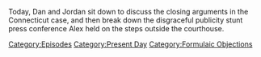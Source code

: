 {{DEFAULTSORT:
    #_EPISODE_0732:Trial Press Conference
}}{{Episode
    | title             = Trial Press Conference
    | caption           = [https://knowledgefight.libsyn.com/732-trial-press-conference Listen to this episode on Libsyn]
    | episodeNumber     = 732
    | length            = 01:06:35
    | airDate           = October 7, 2022
    | coverageStartDate = October 5, 2022
    | coverageEndDate   = October 6, 2022
    | episodeType       = [[:Category:Present Day|Present Day]], [[:Category:Formulaic Objections|Formulaic Objections]]
    | previousEpisode   = [[731: September 29-30, 2022]]
}}

{{Stub}}

Today, Dan and Jordan sit down to discuss the closing arguments in the Connecticut case, and then break down the disgraceful publicity stunt press conference Alex held on the steps outside the courthouse.

[[Category:Episodes]]
[[Category:Present Day]]
[[Category:Formulaic Objections]]
